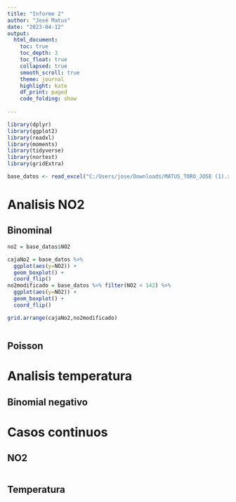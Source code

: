 ```yaml
---
title: "Informe 2"
author: "José Matus"
date: "2023-04-12"
output: 
  html_document:
    toc: true
    toc_depth: 3
    toc_float: true
    collapsed: true
    smooth_scroll: true
    theme: journal
    highlight: kate
    df_print: paged
    code_folding: show
    
---
```

```r
library(dplyr)   
library(ggplot2) 
library(readxl) 
library(moments) 
library(tidyverse)
library(nortest)
library(gridExtra)
```

```r
base_datos <- read_excel("C:/Users/jose/Downloads/MATUS_TORO_JOSE (1).xlsx")

```
# Analisis NO2
## Binominal
```r
no2 = base_datos$NO2

cajaNo2 = base_datos %>%   
  ggplot(aes(y=NO2)) +
  geom_boxplot() +  
  coord_flip()
no2modificado = base_datos %>% filter(NO2 < 142) %>% 
  ggplot(aes(y=NO2)) +
  geom_boxplot() +  
  coord_flip()

grid.arrange(cajaNo2,no2modificado)



```

## Poisson

# Analisis temperatura
## Binomial negativo


# Casos continuos
## NO2
```r

```

## Temperatura

